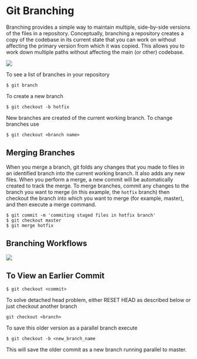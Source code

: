 # Git Branching

Branching provides a simple way to maintain multiple, side-by-side versions of 
the files in a repository. Conceptually, branching a repository creates a copy of 
the codebase in its current state that you can work on without affecting the 
primary version from which it was copied. This allows you to work down multiple 
paths without affecting the main (or other) codebase.

![](`r url14`)

To see a list of branches in your repository

```
$ git branch
```

To create a new branch

```
$ git checkout -b hotfix
```

New branches are created of the current working branch. To change branches use

```
$ git checkout <branch name>
```

## Merging Branches

When you merge a branch, git folds any changes that you made to files in an 
identified branch into the current working branch. It also adds any new files. 
When you perform a merge, a new commit will be automatically created to track the 
merge. To merge branches, commit any changes to the branch you want to merge 
(in this example, the `hotfix` branch) then checkout the branch into which you 
want to merge (for example, master), and then execute a merge command.

```
$ git commit -m 'commiting staged files in hotfix branch'
$ git checkout master
$ git merge hotfix

```

## Branching Workflows

![](`r url18`)

## To View an Earlier Commit

```
$ git checkout <commit>
```

To solve detached head problem, either RESET HEAD as described below or just 
checkout another branch

```
git checkout <branch>
```

To save this older version as a parallel branch execute

```
$ git checkout -b <new_branch_name
```

This will save the older commit as a new branch running parallel to master.
